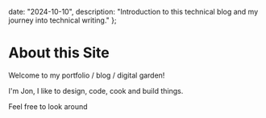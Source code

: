  date: "2024-10-10",
  description:
    "Introduction to this technical blog and my journey into technical writing."
};

# About this Site

Welcome to my portfolio / blog / digital garden!

I'm Jon, I like to design, code, cook and build things.

Feel free to look around
